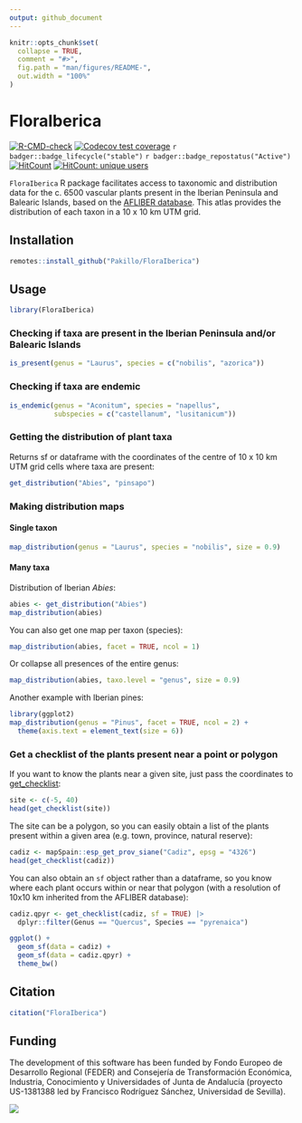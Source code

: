 ```yaml
---
output: github_document
---
```


<!-- README.md is generated from README.Rmd. Please edit that file -->

```r
knitr::opts_chunk$set(
  collapse = TRUE,
  comment = "#>",
  fig.path = "man/figures/README-",
  out.width = "100%"
)
```

# FloraIberica

<!-- badges: start -->
[![R-CMD-check](https://github.com/Pakillo/FloraIberica/actions/workflows/R-CMD-check.yaml/badge.svg)](https://github.com/Pakillo/FloraIberica/actions/workflows/R-CMD-check.yaml)
[![Codecov test coverage](https://codecov.io/gh/Pakillo/FloraIberica/branch/master/graph/badge.svg)](https://app.codecov.io/gh/Pakillo/FloraIberica?branch=master)
`r badger::badge_lifecycle("stable")`
`r badger::badge_repostatus("Active")`
[![HitCount](https://hits.dwyl.com/Pakillo/FloraIberica.svg?style=flat-square)](https://hits.dwyl.com/Pakillo/FloraIberica)
[![HitCount: unique users](https://hits.dwyl.com/Pakillo/FloraIberica.svg?style=flat-square&show=unique)](https://hits.dwyl.com/Pakillo/FloraIberica)

<!-- badges: end -->

`FloraIberica` R package facilitates access to taxonomic and distribution data for the c. 6500 vascular plants present in the Iberian Peninsula and Balearic Islands, based on the [AFLIBER database](https://doi.org/10.1111/geb.13363). This atlas provides the distribution of each taxon in a 10 x 10 km UTM grid. 

## Installation

``` r
remotes::install_github("Pakillo/FloraIberica")
```

## Usage

```r
library(FloraIberica)
```

### Checking if taxa are present in the Iberian Peninsula and/or Balearic Islands

```r
is_present(genus = "Laurus", species = c("nobilis", "azorica"))
```

### Checking if taxa are endemic

```r
is_endemic(genus = "Aconitum", species = "napellus", 
           subspecies = c("castellanum", "lusitanicum"))
```

### Getting the distribution of plant taxa

Returns sf or dataframe with the coordinates of the centre of 10 x 10 km UTM grid cells where taxa are present:

```r
get_distribution("Abies", "pinsapo")
```


### Making distribution maps

#### Single taxon

```r
map_distribution(genus = "Laurus", species = "nobilis", size = 0.9)
```


#### Many taxa

Distribution of Iberian *Abies*:

```r
abies <- get_distribution("Abies")
map_distribution(abies)
```

You can also get one map per taxon (species):

```r
map_distribution(abies, facet = TRUE, ncol = 1)
```

Or collapse all presences of the entire genus:

```r
map_distribution(abies, taxo.level = "genus", size = 0.9)
```


Another example with Iberian pines: 

```r
library(ggplot2)
map_distribution(genus = "Pinus", facet = TRUE, ncol = 2) + 
  theme(axis.text = element_text(size = 6))
```


### Get a checklist of the plants present near a point or polygon

If you want to know the plants near a given site, just pass the coordinates to [get_checklist](https://pakillo.github.io/FloraIberica/reference/get_checklist.html):

```r
site <- c(-5, 40)
head(get_checklist(site))
```

The site can be a polygon, so you can easily obtain a list of the plants present within a given area (e.g. town, province, natural reserve):

```r
cadiz <- mapSpain::esp_get_prov_siane("Cadiz", epsg = "4326")
head(get_checklist(cadiz))
```

You can also obtain an `sf` object rather than a dataframe, so you know where each plant occurs within or near that polygon (with a resolution of 10x10 km inherited from the AFLIBER database):

```r
cadiz.qpyr <- get_checklist(cadiz, sf = TRUE) |> 
  dplyr::filter(Genus == "Quercus", Species == "pyrenaica")

ggplot() +
  geom_sf(data = cadiz) +
  geom_sf(data = cadiz.qpyr) +
  theme_bw()
```



## Citation

```r
citation("FloraIberica")
```


## Funding

The development of this software has been funded by Fondo Europeo de Desarrollo Regional (FEDER) and Consejería de Transformación Económica, Industria, Conocimiento y Universidades of Junta de Andalucía (proyecto US-1381388 led by Francisco Rodríguez Sánchez, Universidad de Sevilla).

![](man/figures/feder.png)


